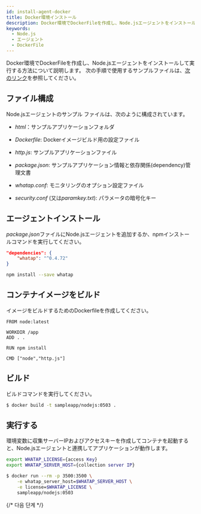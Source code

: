 ```yaml
---
id: install-agent-docker
title: Docker環境インストール
description: Docker環境でDockerFileを作成し、Node.jsエージェントをインストールして実行する方法について説明します。
keywords:
  - Node.js
  - エージェント
  - DockerFile
---
```


Docker環境でDockerFileを作成し、Node.jsエージェントをインストールして実行する方法について説明します。 次の手順で使用するサンプルファイルは、[次のリンク](https://github.com/whatap/nodejs_sample_application/tree/main/simple_http)を参照してください。

## ファイル構成

Node.jsエージェントのサンプル ファイルは、次のように構成されています。

- *html*：サンプルアプリケーションフォルダ

- *Dockerfile*: Dockerイメージビルド用の設定ファイル

- *http.js*: サンプルアプリケーションファイル

- *package.json*: サンプルアプリケーション情報と依存関係(dependency)管理文書

- *whatap.conf*: モニタリングのオプション設定ファイル

- *security.conf* (又は*paramkey.txt*): パラメータの暗号化キー

## エージェントインストール

*package.json*ファイルにNode.jsエージェントを追加するか、npmインストールコマンドを実行してください。

```json title='package.json'
"dependencies": {
    "whatap": "^0.4.72"
}
```

```bash
npm install --save whatap
```

## コンテナイメージをビルド

イメージをビルドするためのDockerfileを作成してください。

```docker title='Dockerfile'
FROM node:latest

WORKDIR /app
ADD . .

RUN npm install

CMD ["node","http.js"]
```

## ビルド

ビルドコマンドを実行してください。

```bash
$ docker build -t sampleapp/nodejs:0503 .
```

## 実行する

環境変数に収集サーバーIPおよびアクセスキーを作成してコンテナを起動すると、Node.jsエージェントと連携してアプリケーションが動作します。

```bash
export WHATAP_LICENSE={access Key}
export WHATAP_SERVER_HOST={collection server IP}

$ docker run --rm -p 3500:3500 \
    -e whatap_server_host=$WHATAP_SERVER_HOST \
    -e license=$WHATAP_LICENSE \
    sampleapp/nodejs:0503
```

{/* 다음 단계 */}

<NextSteps />
